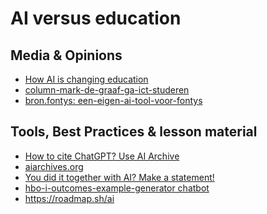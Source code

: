 # AI versus education

## Media & Opinions

- [How AI is changing education](https://www.youtube.com/watch?v=OaEk-ZYzh80)
- [column-mark-de-graaf-ga-ict-studeren](https://www.hbo-i.nl/nieuws/column-mark-de-graaf-ga-ict-studeren/)
- [bron.fontys: een-eigen-ai-tool-voor-fontys](https://bron.fontys.nl/een-eigen-ai-tool-voor-fontys/)

## Tools, Best Practices & lesson material

- [How to cite ChatGPT? Use AI Archive](https://medium.com/@kcao0228/how-to-cite-chatgpt-use-a-i-archives-bc254cb006d1)
- [aiarchives.org](https://aiarchives.org/)
- [You did it together with AI? Make a statement!](https://mmmlabel.tech/)
- [hbo-i-outcomes-example-generator chatbot](https://chatgpt.com/g/g-FZWlHuaZh-hbo-i-outcomes-example-generator)
- [https://roadmap.sh/ai](https://roadmap.sh/ai)


